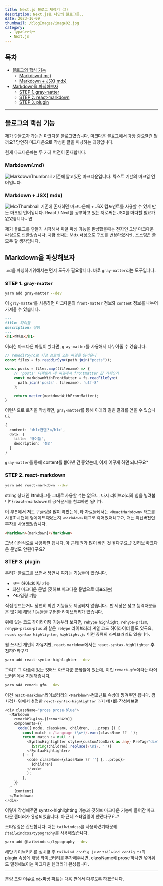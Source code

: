 ```yaml
---
title: Next.js 블로그 제작기 (2)
description: Next.js로 나만의 블로그를..
date: 2023-10-09
thumbnail: /blogImages/image02.jpg
category:
  - TypeScript
  - Next.js
---
```


## 목차

- [블로그의 핵심 기능](#블로그의-핵심-기능)
  - [Markdown(.md)](#markdownmd)
  - [Markdown + JSX(.mdx)](#markdown--jsxmdx)
- [Markdown을 파싱해보자](#markdown을-파싱해보자)
  - [STEP 1. gray-matter](#step-1-gray-matter)
  - [STEP 2. react-markdown](#step-2-react-markdown)
  - [STEP 3. plugin](#step-3-plugin)

---

## 블로그의 핵심 기능

제가 만들고자 하는건 마크다운 블로그였습니다. 마크다운 블로그에서 가장 중요한건 뭘까요?
당연히 마크다운으로 작성한 글을 파싱하는 과정입니다.

현재 마크다운에는 두 가지 버전이 존재합니다.

### Markdown(.md)

![MarkdownThumbnail](</blogImages/image_10_09_(1).png>)
기존에 알고있던 마크다운입니다. 텍스트 기반의 마크업 언어입니다.

### Markdown + JSX(.mdx)

![MdxThumbnail](</blogImages/image_10_09_(2).png>)
기존에 존재하던 마크다운에 + JSX 컴포넌트를 사용할 수 있게 만든 마크업 언어입니다.
React / Next를 공부하고 있는 저로써는 JSX를 마다할 필요가 없었습니다.. 만

제가 블로그를 만들기 시작해서 파일 파싱 기능을 완성했을때는 전자인 그냥 마크다운 파싱으로 만들었습니다.
지금 현재는 Mdx 파싱으로 구조를 변경하였지만, 포스팅은 둘 모두 할 생각입니다.

## Markdown을 파싱해보자

`.md`을 파싱하기위해서는 먼저 도구가 필요합니다. 바로 `gray-matter`라는 도구입니다.

### STEP 1. gray-matter

```bash
yarn add gray-matter --dev
```

이 `gray-matter`를 사용하면 마크다운의 `front-matter` 정보와 `content` 정보를 나누어 가져올 수 있습니다.

```Markdown
---
title: 타이틀
description: 설명
---
<h1>컨텐츠</h1>
```

이러한 마크다운 파일이 있다면, `gray-matter`를 사용해서 나누어줄 수 있습니다.

```ts
// readdirSync로 지정 경로에 있는 파일을 읽어온다
const files = fs.readdirSync(path.join("posts"));

const posts = files.map((filename) => {
    // 'posts' 디렉토리 내 파일에서 frontmatter 값 가져오기
  	const markdownWithFrontMatter = fs.readFileSync(
	  path.join('posts', filename), 'utf-8'
    );

    return matter(markdownWithFrontMatter);
}
```

이런식으로 로직을 작성하면, `gray-matter`를 통해 아래와 같은 결과를 얻을 수 있습니다.

```ts
{
  content: '<h1>컨텐츠</h1>',
  data: {
    title: '타이틀',
    description: '설명'
  }
}
```

`gray-matter`를 통해 content를 뽑아낸 건 좋았는데, 이제 어떻게 하면 되냐구요?

### STEP 2. react-markdown

```bash
yarn add react-markdown --dev
```

string 상태인 html태그를 그대로 사용할 수는 없으니, 다시 라이브러리의 힘을 빌려봅니다
react-markdown의 공식문서를 참고하면 됩니다.

이 부분에서 저도 구글링을 많이 해봤는데, 타 자료들에서는 `<ReactMarkdown>` 태그를 사용하시던데
업데이트되었는지 `<Markdown>`태그로 되어있더라구요, 저는 최신버전인 후자를 사용했었습니다.

```html
<Markdown>{markdown}</Markdown>
```

그냥 이런식으로 사용하면 됩니다.
아 근데 뭔가 많이 빠진 것 같다구요..? 깃허브 마크다운 문법도 안된다구요?

### STEP 3. plugin

우리가 블로그를 쓰면서 당연시 여기는 기능들이 있습니다.

- 코드 하이라이팅 기능
- 최신 마크다운 문법 (깃허브 마크다운 문법으로 대표되는)
- 스타일링 기능

직접 만드는거니 당연히 이런 기능들도 제공되지 않습니다.. 만
세상은 넓고 능력자분들은 많기에 해당 기능들을 구현한 라이브러리가 있습니다.

위에 있는 코드 하이라이팅 기능부터 보자면,
`rehype-highlight`, `rehype-prism`, `rehype-prism-plus` 과 같은 `rehype` 라이브러리 계열 코드 하이라이터 들도 있구요,
`react-syntax-highlighter`, `highlight.js` 이런 종류의 라이브러리도 있습니다.

뭘 쓰시던 개인의 자유지만, `react-markdown`에서는 `react-syntax-highlighter` 추천하더라구요

```bash
yarn add react-syntax-highlighter --dev
```

그리고 그 다음에 있는 깃허브 마크다운 문법들이 있는데, 이건 `remark-gfm`이라는 라이브러리에서 지원해줍니다.

```bash
yarn add remark-gfm --dev
```

이건 `react-markdown`라이브러리의 `<Markdown>`컴포넌트 속성에 낑겨주면 됩니다. 겸사겸사 위에서 설명한 `react-syntax-highlighter` 까지 예시를 작성해보면

```ts
<div className="prose prose-blue">
  <Markdown
    remarkPlugins={[remarkGfm]}
    components={{
      code({ node, className, children, ...props }) {
        const match = /language-(\w+)/.exec(className ?? '');
        return match != null ? (
          <SyntaxHighlighter style={customAtomDark as any} PreTag="div" language={match[1]}>
            {String(children).replace(/\n$/, '')}
          </SyntaxHighlighter>
        ) : (
          <code className={className ?? ''} {...props}>
            {children}
          </code>
          );
        },
    }}
  >
    {content}
  </Markdown>
</div>
```

이렇게 작성해주면 syntax-highlighting 기능과 깃허브 마크다운 기능이 들어간 마크다운 렌더러가 완성되었습니다.
아 근데 스타일링이 안됐다구요..?

스타일링은 간단합니다. 저는 `tailwindcss`를 사용하였기때문에 `@tailwindcss/typography`를 사용해줬습니다.

```bash
yarn add @tailwindcss/typography --dev
```

해당 라이브러리를 설치한 후 `tailwind.config.js` or `tailwind.config.ts`의 plugin 속성에 해당 라이브러리를 추가해주시면, className에 prose 하나만 넣어줘도 멀쩡해보이는 마크다운 렌더러가 완성됩니다.

---

분량 조절 이슈로 `mdx`파싱 파트는 다음 편에서 다루도록 하겠습니다.
